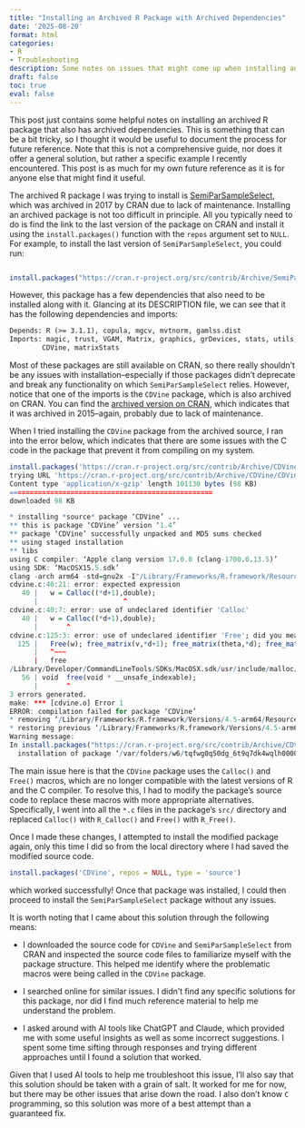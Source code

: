 ```yaml
---
title: "Installing an Archived R Package with Archived Dependencies"
date: '2025-08-20'
format: html
categories:
- R
- Troubleshooting
description: Some notes on issues that might come up when installing an archived R package and how to resolve them.
draft: false
toc: true
eval: false
---
```


This post just contains some helpful notes on installing an archived R package that also has archived dependencies. This is something that can be a bit tricky, so I thought it would be useful to document the process for future reference. Note that this is not a comprehensive guide, nor does it offer a general solution, but rather a specific example I recently encountered. This post is as much for my own future reference as it is for anyone else that might find it useful. 

The archived R package I was trying to install is [SemiParSampleSelect](https://cran.r-project.org/src/contrib/Archive/SemiParSampleSel/), which was archived in 2017 by CRAN due to lack of maintenance. Installing an archived package is not too difficult in principle. All you typically need to do is find the link to the last version of the package on CRAN and install it using the `install.packages()` function with the `repos` argument set to `NULL`. For example, to install the last version of `SemiParSampleSelect`, you could run:

```r

install.packages("https://cran.r-project.org/src/contrib/Archive/SemiParSampleSel/SemiParSampleSel_0.1-2.tar.gz", repos = NULL, type = "source")

```

However, this package has a few dependencies that also need to be installed along with it. Glancing at its DESCRIPTION file, we can see that it has the following dependencies and imports:

```txt
Depends: R (>= 3.1.1), copula, mgcv, mvtnorm, gamlss.dist
Imports: magic, trust, VGAM, Matrix, graphics, grDevices, stats, utils,
        CDVine, matrixStats
```

Most of these packages are still available on CRAN, so there really shouldn't be any issues with installation--especially if those packages didn't deprecate and break any functionality on which `SemiParSampleSelect` relies. However, notice that one of the imports is the `CDVine` package, which is also archived on CRAN. You can find the [archived version on CRAN](https://cran.r-project.org/src/contrib/Archive/CDVine/), which indicates that it was archived in 2015--again, probably due to lack of maintenance. 

When I tried installing the `CDVine` package from the archived source, I ran into the error below, which indicates that there are some issues with the C code in the package that prevent it from compiling on my system. 

```r
install.packages('https://cran.r-project.org/src/contrib/Archive/CDVine/CDVine_1.4.tar.gz', repo=NULL, type = 'source')
trying URL 'https://cran.r-project.org/src/contrib/Archive/CDVine/CDVine_1.4.tar.gz'
Content type 'application/x-gzip' length 101130 bytes (98 KB)
==================================================
downloaded 98 KB

* installing *source* package ‘CDVine’ ...
** this is package ‘CDVine’ version ‘1.4’
** package ‘CDVine’ successfully unpacked and MD5 sums checked
** using staged installation
** libs
using C compiler: ‘Apple clang version 17.0.0 (clang-1700.0.13.5)’
using SDK: ‘MacOSX15.5.sdk’
clang -arch arm64 -std=gnu2x -I"/Library/Frameworks/R.framework/Resources/include" -DNDEBUG   -I/opt/R/arm64/include    -fPIC  -falign-functions=64 -Wall -g -O2  -c cdvine.c -o cdvine.o
cdvine.c:40:21: error: expected expression
   40 |   w = Calloc((*d+1),double);
      |                     ^
cdvine.c:40:7: error: use of undeclared identifier 'Calloc'
   40 |   w = Calloc((*d+1),double);
      |       ^
cdvine.c:125:3: error: use of undeclared identifier 'Free'; did you mean 'free'?
  125 |   Free(w); free_matrix(v,*d+1); free_matrix(theta,*d); free_matrix(ny,*d); free_intmatrix(fam,*d); free_matrix(x,*n+1);
      |   ^~~~
      |   free
/Library/Developer/CommandLineTools/SDKs/MacOSX.sdk/usr/include/malloc/_malloc.h:56:7: note: 'free' declared here
   56 | void  free(void * __unsafe_indexable);
      |       ^
3 errors generated.
make: *** [cdvine.o] Error 1
ERROR: compilation failed for package ‘CDVine’
* removing ‘/Library/Frameworks/R.framework/Versions/4.5-arm64/Resources/library/CDVine’
* restoring previous ‘/Library/Frameworks/R.framework/Versions/4.5-arm64/Resources/library/CDVine’
Warning message:
In install.packages("https://cran.r-project.org/src/contrib/Archive/CDVine/CDVine_1.4.tar.gz",  :
  installation of package ‘/var/folders/w6/tqfwg0q50dg_6t9q7dk4wqlh0000gn/T//RtmpYvH01E/downloaded_packages/CDVine_1.4.tar.gz’ had non-zero exit status
```

The main issue here is that the `CDVine` package uses the `Calloc()` and `Free()` macros, which are no longer compatible with the latest versions of R and the C compiler. To resolve this, I had to modify the package's source code to replace these macros with more appropriate alternatives. Specifically, I went into all the `*.c` files in the package's `src/` directory and replaced `Calloc()` with `R_Calloc()` and `Free()` with `R_Free()`.

Once I made these changes, I attempted to install the modified package again, only this time I did so from the local directory where I had saved the modified source code. 

```r
install.packages('CDVine', repos = NULL, type = 'source')
```

which worked successfully! Once that package was installed, I could then proceed to install the `SemiParSampleSelect` package without any issues. 

It is worth noting that I came about this solution through the following means:

- I downloaded the source code for `CDVine` and `SemiParSampleSelect` from CRAN and inspected the source code files to familiarize myself with the package structure. This helped me identify where the problematic macros were being called in the `CDVine` package. 

- I searched online for similar issues. I didn't find any specific solutions for this package, nor did I find much reference material to help me understand the problem.
- I asked around with AI tools like ChatGPT and Claude, which provided me with some useful insights as well as some incorrect suggestions. I spent some time sifting through responses and trying different approaches until I found a solution that worked. 

Given that I used AI tools to help me troubleshoot this issue, I'll also say that this solution should be taken with a grain of salt. It worked for me for now, but there may be other issues that arise down the road. I also don't know `C` programming, so this solution was more of a best attempt than a guaranteed fix. 